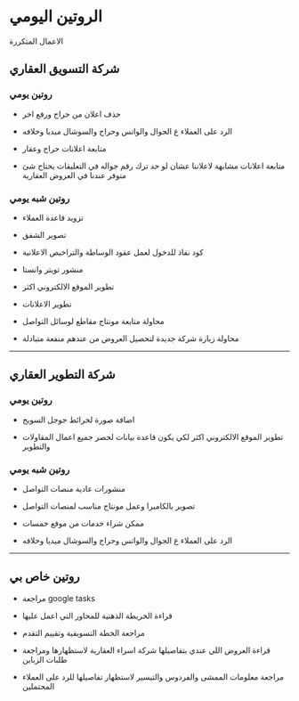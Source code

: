 # الروتين اليومي

الاعمال المتكررة

## شركة التسويق العقاري

### روتين يومي

- حذف اعلان من حراج ورفع اخر

- الرد على العملاء ع الجوال والواتس وحراج والسوشال ميديا وخلافه

- متابعة اعلانات حراج وعقار

- متابعة اعلانات مشابهة لاعلاننا عشان لو حد ترك رقم جواله في التعليقات يحتاج شئ متوفر عندنا في العروض العقارية

### روتين شبه يومي

- تزويد قاعدة العملاء

- تصوير الشقق 

- كود نفاذ للدخول لعمل عقود الوساطة والتراخيص الاعلانية

- منشور تويتر وانستا

- تطوير الموقع الالكتروني اكثر

- تطوير الاعلانات

- محاولة متابعة مونتاج مقاطع لوسائل التواصل

- محاولة زيارة شركة جديدة لتحصيل العروض من عندهم منفعة متبادلة

---

## شركة التطوير العقاري

### روتين يومي

- اضافة صورة لخرائط جوجل السويح 

- تطوير الموقع الالكتروني اكثر لكي يكون قاعدة بيانات لحصر جميع اعمال المقاولات والتطوير

### روتين شبه يومي

- منشورات عادية منصات التواصل

- تصوير بالكاميرا وعمل مونتاج مناسب لمنصات التواصل

- ممكن شراء خدمات من موقع خمسات

- الرد على العملاء ع الجوال والواتس وحراج والسوشال ميديا وخلافه

---

## روتين خاص بي

- مراجعة google tasks

- قراءة الخريطة الذهنية للمحاور التي اعمل عليها

- مراجعة الخطة التسويقية وتقييم التقدم

- قراءة العروض اللي عندي بتفاصيلها شركة اسراء العقارية لاستظهارها ومراجعة طلبات الزباين

- مراجعة معلومات الممشى والفردوس والتيسير لاستظهار تفاصيلها للرد على العملاء المحتملين












